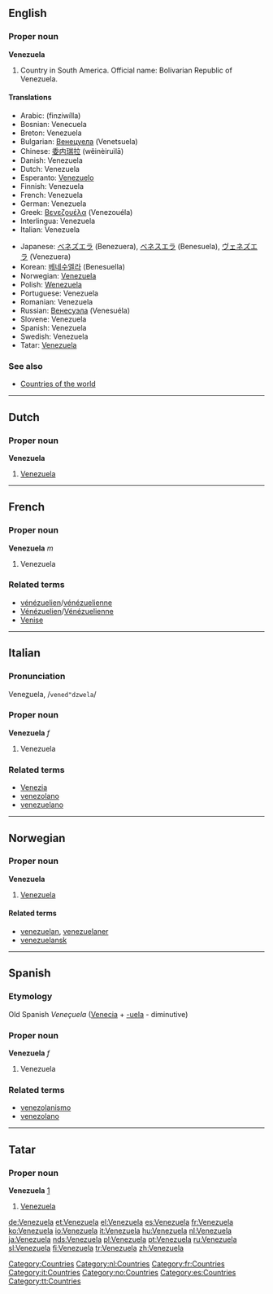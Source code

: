 ==English==
===Proper noun===
'''Venezuela'''

# Country in South America. Official name: Bolivarian Republic of Venezuela.

====Translations====
{{top}}
*Arabic: {{ARchar|[[فنزويلا]]}} (finziwílla) {{f}}
*Bosnian: Venecuela {{f}}
*Breton: Venezuela
*Bulgarian: [[Венецуела]] (Venetsuela) {{f}}
*Chinese: [[委内瑞拉]] (wěinèiruìlā)
*Danish: Venezuela
*Dutch: Venezuela
*Esperanto: [[Venezuelo]]
*Finnish: Venezuela
*French: Venezuela {{m}}
*German: Venezuela
*Greek: [[Βενεζουέλα]] (Venezouéla) {{f}}
*Interlingua: Venezuela
*Italian: Venezuela {{m}}
{{mid}}
*Japanese: [[ベネズエラ]] (Benezuera), [[ベネスエラ]] (Benesuela), [[ヴェネズエラ]] (Venezuera)
*Korean: [[베네수엘라]] (Benesuella)
*Norwegian: [[#Norwegian|Venezuela]]
*Polish: [[Wenezuela]] {{f}}
*Portuguese: Venezuela {{f}}
*Romanian: Venezuela {{f}}
*Russian: [[Венесуэла]] (Venesuéla) {{f}}
*Slovene: Venezuela {{f}}
*Spanish: Venezuela {{f}}
*Swedish: Venezuela
*Tatar: [[#Tatar|Venezuela]]
{{bottom}}

===See also===
* [[Countries of the world]]

[[Category:Countries]]


----

==Dutch==
===Proper noun===
'''Venezuela''' {{n}}

# [[#English|Venezuela]]

[[Category:nl:Countries]]

----

==French==
===Proper noun===
'''Venezuela''' ''m''

# Venezuela

[[Category:fr:Countries]]

===Related terms===
*[[vénézuelien]]/[[vénézuelienne]]
*[[Vénézuelien]]/[[Vénézuelienne]]
*[[Venise]]

----
==Italian==
===Pronunciation===
Vene<u>z</u>uela, /<tt>vened"dzwela</tt>/

===Proper noun===
'''Venezuela''' ''f''

# Venezuela

===Related terms===
*[[Venezia]]
*[[venezolano]]
*[[venezuelano]]

[[Category:it:Countries]]

----
==Norwegian==
===Proper noun===
[[Category:no:Countries]]
'''Venezuela'''
#[[#English|Venezuela]]
====Related terms====
*[[venezuelan]], [[venezuelaner]]
*[[venezuelansk]]

----
==Spanish==
===Etymology===
Old Spanish ''Veneçuela'' ([[Venecia]] + [[-uela]] - diminutive)
===Proper noun===
'''Venezuela''' ''f''

# Venezuela

===Related terms===
*[[venezolanismo]]
*[[venezolano]]

----
==Tatar==
===Proper noun===
'''Venezuela''' [http://www2.azatliq.org/analysis/analysis/tb/2006/10/9A6D6E9B-3FB1-4AE5-9B1D-08CD6339AF5C.asp]
#[[Venezuela#english|Venezuela]]

[[Category:es:Countries]]
[[Category:tt:Countries]]

[[de:Venezuela]]
[[et:Venezuela]]
[[el:Venezuela]]
[[es:Venezuela]]
[[fr:Venezuela]]
[[ko:Venezuela]]
[[io:Venezuela]]
[[it:Venezuela]]
[[hu:Venezuela]]
[[nl:Venezuela]]
[[ja:Venezuela]]
[[nds:Venezuela]]
[[pl:Venezuela]]
[[pt:Venezuela]]
[[ru:Venezuela]]
[[sl:Venezuela]]
[[fi:Venezuela]]
[[tr:Venezuela]]
[[zh:Venezuela]]